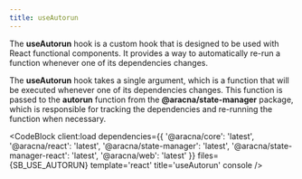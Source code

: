 ```yaml
---
title: useAutorun
---
```



The **useAutorun** hook is a custom hook that is designed to be used with React functional components. It provides a way to automatically re-run a function whenever one of its dependencies changes.

The **useAutorun** hook takes a single argument, which is a function that will be executed whenever one of its dependencies changes. This function is passed to the **autorun** function from the **@aracna/state-manager** package, which is responsible for tracking the dependencies and re-running the function when necessary.

<CodeBlock
  client:load
  dependencies={{
    '@aracna/core': 'latest',
    '@aracna/react': 'latest',
    '@aracna/state-manager': 'latest',
    '@aracna/state-manager-react': 'latest',
    '@aracna/web': 'latest'
  }}
  files={SB_USE_AUTORUN}
  template='react'
  title='useAutorun'
  console
/>
